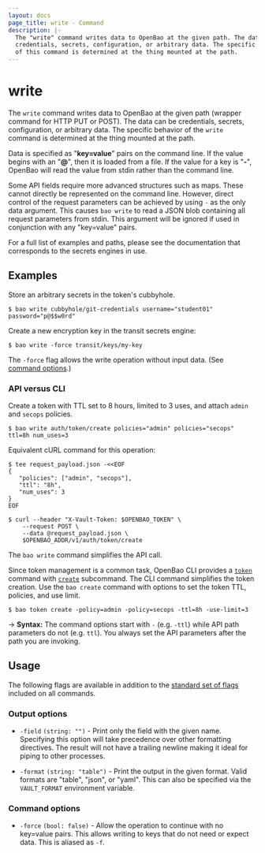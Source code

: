 ```yaml
---
layout: docs
page_title: write - Command
description: |-
  The "write" command writes data to OpenBao at the given path. The data can be
  credentials, secrets, configuration, or arbitrary data. The specific behavior
  of this command is determined at the thing mounted at the path.
---
```


# write

The `write` command writes data to OpenBao at the given path (wrapper command for
HTTP PUT or POST). The data can be credentials, secrets, configuration, or
arbitrary data. The specific behavior of the `write` command is determined at
the thing mounted at the path.

Data is specified as "**key=value**" pairs on the command line. If the value begins
with an "**@**", then it is loaded from a file. If the value for a key is "**-**", OpenBao
will read the value from stdin rather than the command line.

Some API fields require more advanced structures such as maps. These cannot
directly be represented on the command line. However, direct control of the
request parameters can be achieved by using `-` as the only data argument.
This causes `bao write` to read a JSON blob containing all request parameters
from stdin. This argument will be ignored if used in conjunction with any
"key=value" pairs.

For a full list of examples and paths, please see the documentation that
corresponds to the secrets engines in use.

## Examples

Store an arbitrary secrets in the token's cubbyhole.

```shell-session
$ bao write cubbyhole/git-credentials username="student01" password="p@$$w0rd"
```

Create a new encryption key in the transit secrets engine:

```shell-session
$ bao write -force transit/keys/my-key
```

The `-force` flag allows the write operation without input data. (See [command
options](#command-options).)

### API versus CLI

Create a token with TTL set to 8 hours, limited to 3 uses, and attach `admin`
and `secops` policies.

```shell-session
$ bao write auth/token/create policies="admin" policies="secops" ttl=8h num_uses=3
```

Equivalent cURL command for this operation:

```shell-session
$ tee request_payload.json -<<EOF
{
   "policies": ["admin", "secops"],
   "ttl": "8h",
   "num_uses": 3
}
EOF

$ curl --header "X-Vault-Token: $OPENBAO_TOKEN" \
    --request POST \
    --data @request_payload.json \
    $OPENBAO_ADDR/v1/auth/token/create
```

The `bao write` command simplifies the API call.

Since token management is a common task, OpenBao CLI provides a
[`token`](/docs/commands/token) command with
[`create`](/docs/commands/token/create) subcommand. The CLI command simplifies
the token creation. Use the `bao create` command with options to set the token
TTL, policies, and use limit.

```shell-session
$ bao token create -policy=admin -policy=secops -ttl=8h -use-limit=3
```

-> **Syntax:** The command options start with `-` (e.g. `-ttl`) while API path
parameters do not (e.g. `ttl`). You always set the API parameters after the path
you are invoking.

## Usage

The following flags are available in addition to the [standard set of
flags](/docs/commands) included on all commands.

### Output options

- `-field` `(string: "")` - Print only the field with the given name. Specifying
  this option will take precedence over other formatting directives. The result
  will not have a trailing newline making it ideal for piping to other processes.

- `-format` `(string: "table")` - Print the output in the given format. Valid
  formats are "table", "json", or "yaml". This can also be specified via the
  `VAULT_FORMAT` environment variable.

### Command options

- `-force` `(bool: false)` - Allow the operation to continue with no key=value
  pairs. This allows writing to keys that do not need or expect data. This is
  aliased as `-f`.
